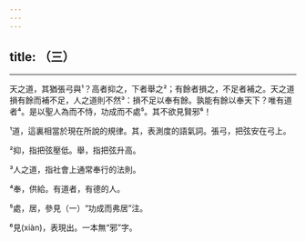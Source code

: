 ```yaml
---
---
---
```

title: （三）
---





--------------------

天之道，其猶張弓與¹？高者抑之，下者舉之²；有餘者損之，不足者補之。天之道損有餘而補不足，人之道則不然³：損不足以奉有餘。孰能有餘以奉天下？唯有道者⁴。是以聖人為而不恃，功成而不處⁵。其不欲見賢邪⁶！

¹道，這裏相當於現在所說的規律。其，表測度的語氣詞。張弓，把弦安在弓上。

²抑，指把弦壓低。舉，指把弦升高。

³人之道，指社會上通常奉行的法則。

⁴奉，供給。有道者，有德的人。

⁵處，居，參見（一）“功成而弗居”注。

⁶見(xiàn)，表現出。一本無“邪”字。